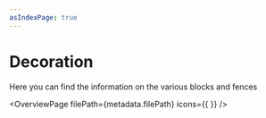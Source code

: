 ```yaml
---
asIndexPage: true
---
```


# Decoration

Here you can find the information on the various blocks and fences

<OverviewPage
    filePath={metadata.filePath}
    icons={{
    }}
/>